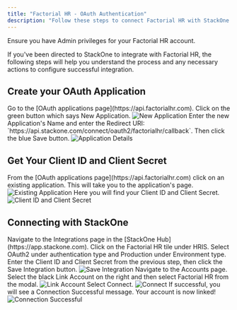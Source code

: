 ```yaml
---
title: "Factorial HR - OAuth Authentication"
description: "Follow these steps to connect Factorial HR with StackOne Hub successfully."
---
```



<Warning>
  Ensure you have Admin privileges for your Factorial HR account.
</Warning>

If you've been directed to StackOne to integrate with Factorial HR, the following steps will help you understand the process and any necessary actions to configure successful integration.

## Create your OAuth Application

<Steps>
  <Step title="Go to OAuth Applications page">
    Go to the [OAuth applications page](https://api.factorialhr.com). Click on the green button which says New Application.
    <Frame>
      <img className='rounded-md' style={{ margin: '0 auto', border: '1px solid #efefef' }} alt="New Application" src="/images/factorialhr/image1.png" />
    </Frame>
  </Step>

  <Step title="Enter Application Details">
    Enter the new Application's Name and enter the Redirect URI: `https://api.stackone.com/connect/oauth2/factorialhr/callback`. Then click the blue Save button.
    <Frame>
      <img className='rounded-md' style={{ margin: '0 auto', border: '1px solid #efefef' }} alt="Application Details" src="/images/factorialhr/image2.png" />
    </Frame>
  </Step>
</Steps>

## Get Your Client ID and Client Secret

<Steps>
  <Step title="Select an Existing Application">
    From the [OAuth applications page](https://api.factorialhr.com) click on an existing application. This will take you to the application's page.
    <Frame>
      <img className='rounded-md' style={{ margin: '0 auto', border: '1px solid #efefef' }} alt="Existing Application" src="/images/factorialhr/image3.png" />
    </Frame>
  </Step>

  <Step title="Copy Client ID and Client Secret">
    Here you will find your Client ID and Client Secret.
    <Frame>
      <img className='rounded-md' style={{ margin: '0 auto', border: '1px solid #efefef' }} alt="Client ID and Client Secret" src="/images/factorialhr/image4.png" />
    </Frame>
  </Step>
</Steps>

## Connecting with StackOne

<Steps>
  <Step title="Navigate to Integrations">
    Navigate to the Integrations page in the [StackOne Hub](https://app.stackone.com). Click on the Factorial HR tile under HRIS.
  </Step>

  <Step title="Select Authentication Type">
    Select OAuth2 under authentication type and Production under Environment type. Enter the Client ID and Client Secret from the previous step, then click the Save Integration button.
    <Frame>
      <img className='rounded-md' style={{ margin: '0 auto', border: '1px solid #efefef' }} alt="Save Integration" src="/images/factorialhr/image5.png" />
    </Frame>
  </Step>

  <Step title="Link Account">
    Navigate to the Accounts page. Select the black Link Account on the right and then select Factorial HR from the modal.
    <Frame>
      <img className='rounded-md' style={{ margin: '0 auto', border: '1px solid #efefef' }} alt="Link Account" src="/images/factorialhr/image6.png" />
    </Frame>
  </Step>

  <Step title="Connect">
    Select Connect.
    <Frame>
      <img className='rounded-md' style={{ margin: '0 auto', border: '1px solid #efefef' }} alt="Connect" src="/images/factorialhr/image7.png" />
    </Frame>
  </Step>

  <Step title="Connection Successful">
    If successful, you will see a Connection Successful message. Your account is now linked!
    <Frame>
      <img className='rounded-md' style={{ margin: '0 auto', border: '1px solid #efefef' }} alt="Connection Successful" src="/images/factorialhr/image8.png" />
    </Frame>
  </Step>
</Steps>

<IntegrationFooter />
